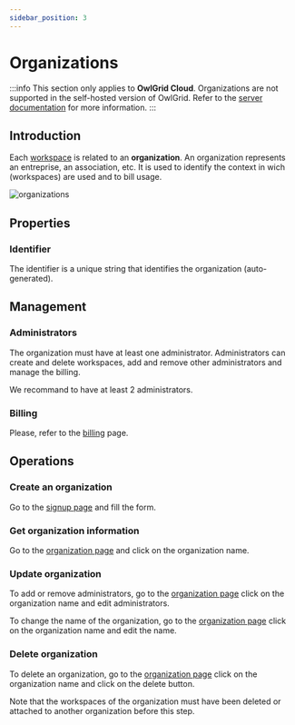 ```yaml
---
sidebar_position: 3
---
```



# Organizations

:::info
This section only applies to **OwlGrid Cloud**. Organizations are not supported in the self-hosted version of OwlGrid. Refer to the [server documentation](/docs/general/hosting/introduction) for more information.
:::

## Introduction

Each [workspace](/docs/general/concepts/workspaces) is related to an **organization**. An organization represents an entreprise, an association, etc. It is used to identify the context in wich (workspaces) are used and to bill usage.

![organizations](/img/general/concepts/organizations.jpg)

## Properties

### Identifier

The identifier is a unique string that identifies the organization (auto-generated).

## Management

### Administrators

The organization must have at least one administrator. Administrators can create and delete workspaces, add and remove other administrators and manage the billing.

We recommand to have at least 2 administrators.

### Billing

Please, refer to the [billing](/docs/general/hosting/billing) page.

## Operations

### Create an organization

Go to the [signup page](https://owlgrid.app/signup) and fill the form.

### Get organization information

Go to the [organization page](https://owlgrid.app/organizations) and click on the organization name.

### Update organization

To add or remove administrators, go to the [organization page](https://owlgrid.app/organizations) click on the organization name and edit administrators.

To change the name of the organization, go to the [organization page](https://owlgrid.app/organizations) click on the organization name and edit the name.

### Delete organization

To delete an organization, go to the [organization page](https://owlgrid.app/organizations) click on the organization name and click on the delete button.

Note that the workspaces of the organization must have been deleted or attached to another organization before this step.